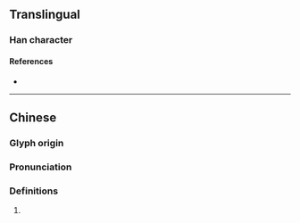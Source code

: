 {{character info}}
==Translingual==

===Han character===
{{Han char|rn=78|rad=歹|as=08|sn=12|four=15232|canj=MNLE|ids=⿰歹隶}}

====References====
* {{Han ref|kx=0581.200|dkj=16489|hdz=21390.160|uh=6B94|ud=27540|bh=D9DE|bd=55774}}

----

==Chinese==
{{zh-forms}}

===Glyph origin===
{{Han etym}}

===Pronunciation===
{{zh-pron
|m=yì
|c=ji6
|mc=y
|oc=y
|cat=
}}

===Definitions===
{{zh-hanzi}}

# {{rfdef|zh}}
